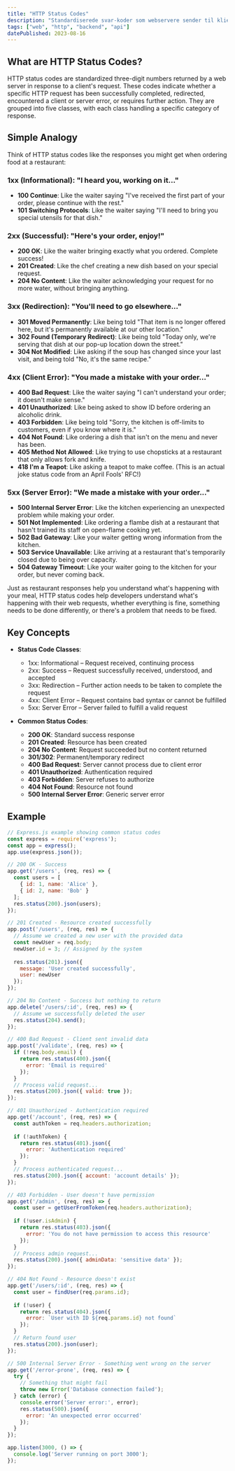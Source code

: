 ```yaml
---
title: "HTTP Status Codes"
description: "Standardiserede svar-koder som webservere sender til klienter for at indikere resultatet af en anmodning, organiseret i fem klasser."
tags: ["web", "http", "backend", "api"]
datePublished: 2023-08-16
---
```


## What are HTTP Status Codes?

HTTP status codes are standardized three-digit numbers returned by a web server in response to a client's request. These codes indicate whether a specific HTTP request has been successfully completed, redirected, encountered a client or server error, or requires further action. They are grouped into five classes, with each class handling a specific category of response.

## Simple Analogy

Think of HTTP status codes like the responses you might get when ordering food at a restaurant:

### 1xx (Informational): "I heard you, working on it..."
- **100 Continue**: Like the waiter saying "I've received the first part of your order, please continue with the rest."
- **101 Switching Protocols**: Like the waiter saying "I'll need to bring you special utensils for that dish."

### 2xx (Successful): "Here's your order, enjoy!"
- **200 OK**: Like the waiter bringing exactly what you ordered. Complete success!
- **201 Created**: Like the chef creating a new dish based on your special request.
- **204 No Content**: Like the waiter acknowledging your request for no more water, without bringing anything.

### 3xx (Redirection): "You'll need to go elsewhere..."
- **301 Moved Permanently**: Like being told "That item is no longer offered here, but it's permanently available at our other location."
- **302 Found (Temporary Redirect)**: Like being told "Today only, we're serving that dish at our pop-up location down the street."
- **304 Not Modified**: Like asking if the soup has changed since your last visit, and being told "No, it's the same recipe."

### 4xx (Client Error): "You made a mistake with your order..."
- **400 Bad Request**: Like the waiter saying "I can't understand your order; it doesn't make sense."
- **401 Unauthorized**: Like being asked to show ID before ordering an alcoholic drink.
- **403 Forbidden**: Like being told "Sorry, the kitchen is off-limits to customers, even if you know where it is."
- **404 Not Found**: Like ordering a dish that isn't on the menu and never has been.
- **405 Method Not Allowed**: Like trying to use chopsticks at a restaurant that only allows fork and knife.
- **418 I'm a Teapot**: Like asking a teapot to make coffee. (This is an actual joke status code from an April Fools' RFC!)

### 5xx (Server Error): "We made a mistake with your order..."
- **500 Internal Server Error**: Like the kitchen experiencing an unexpected problem while making your order.
- **501 Not Implemented**: Like ordering a flambe dish at a restaurant that hasn't trained its staff on open-flame cooking yet.
- **502 Bad Gateway**: Like your waiter getting wrong information from the kitchen.
- **503 Service Unavailable**: Like arriving at a restaurant that's temporarily closed due to being over capacity.
- **504 Gateway Timeout**: Like your waiter going to the kitchen for your order, but never coming back.

Just as restaurant responses help you understand what's happening with your meal, HTTP status codes help developers understand what's happening with their web requests, whether everything is fine, something needs to be done differently, or there's a problem that needs to be fixed.

## Key Concepts

- **Status Code Classes**:
  - 1xx: Informational – Request received, continuing process
  - 2xx: Success – Request successfully received, understood, and accepted
  - 3xx: Redirection – Further action needs to be taken to complete the request
  - 4xx: Client Error – Request contains bad syntax or cannot be fulfilled
  - 5xx: Server Error – Server failed to fulfill a valid request

- **Common Status Codes**:
  - **200 OK**: Standard success response
  - **201 Created**: Resource has been created
  - **204 No Content**: Request succeeded but no content returned
  - **301/302**: Permanent/temporary redirect
  - **400 Bad Request**: Server cannot process due to client error
  - **401 Unauthorized**: Authentication required
  - **403 Forbidden**: Server refuses to authorize
  - **404 Not Found**: Resource not found
  - **500 Internal Server Error**: Generic server error

## Example

```javascript
// Express.js example showing common status codes
const express = require('express');
const app = express();
app.use(express.json());

// 200 OK - Success
app.get('/users', (req, res) => {
  const users = [
    { id: 1, name: 'Alice' },
    { id: 2, name: 'Bob' }
  ];
  res.status(200).json(users);
});

// 201 Created - Resource created successfully
app.post('/users', (req, res) => {
  // Assume we created a new user with the provided data
  const newUser = req.body;
  newUser.id = 3; // Assigned by the system
  
  res.status(201).json({
    message: 'User created successfully',
    user: newUser
  });
});

// 204 No Content - Success but nothing to return
app.delete('/users/:id', (req, res) => {
  // Assume we successfully deleted the user
  res.status(204).send();
});

// 400 Bad Request - Client sent invalid data
app.post('/validate', (req, res) => {
  if (!req.body.email) {
    return res.status(400).json({
      error: 'Email is required'
    });
  }
  // Process valid request...
  res.status(200).json({ valid: true });
});

// 401 Unauthorized - Authentication required
app.get('/account', (req, res) => {
  const authToken = req.headers.authorization;
  
  if (!authToken) {
    return res.status(401).json({
      error: 'Authentication required'
    });
  }
  // Process authenticated request...
  res.status(200).json({ account: 'account details' });
});

// 403 Forbidden - User doesn't have permission
app.get('/admin', (req, res) => {
  const user = getUserFromToken(req.headers.authorization);
  
  if (!user.isAdmin) {
    return res.status(403).json({
      error: 'You do not have permission to access this resource'
    });
  }
  // Process admin request...
  res.status(200).json({ adminData: 'sensitive data' });
});

// 404 Not Found - Resource doesn't exist
app.get('/users/:id', (req, res) => {
  const user = findUser(req.params.id);
  
  if (!user) {
    return res.status(404).json({
      error: `User with ID ${req.params.id} not found`
    });
  }
  // Return found user
  res.status(200).json(user);
});

// 500 Internal Server Error - Something went wrong on the server
app.get('/error-prone', (req, res) => {
  try {
    // Something that might fail
    throw new Error('Database connection failed');
  } catch (error) {
    console.error('Server error:', error);
    res.status(500).json({
      error: 'An unexpected error occurred'
    });
  }
});

app.listen(3000, () => {
  console.log('Server running on port 3000');
});
``` 
